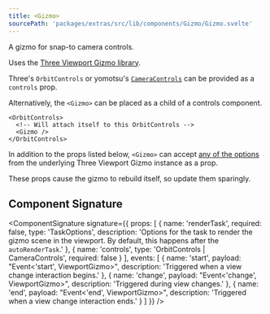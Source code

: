 ```yaml
---
title: <Gizmo>
sourcePath: 'packages/extras/src/lib/components/Gizmo/Gizmo.svelte'
---
```


A gizmo for snap-to camera controls.

Uses the [Three Viewport Gizmo library](https://fennec-hub.github.io/three-viewport-gizmo/).

<Example path="extras/gizmo" />

Three's `OrbitControls` or yomotsu's [`CameraControls`](https://github.com/yomotsu/camera-controls) can be provided as a `controls` prop.

Alternatively, the `<Gizmo>` can be placed as a child of a controls component.

```svelte
<OrbitControls>
  <!-- Will attach itself to this OrbitControls -->
  <Gizmo />
</OrbitControls>
```

In addition to the props listed below, `<Gizmo>` can accept [any of the options](https://fennec-hub.github.io/three-viewport-gizmo/api.html#gizmooptions) from the underlying Three Viewport Gizmo instance as a prop.

<Tip type="warning">These props cause the gizmo to rebuild itself, so update them sparingly.</Tip>

## Component Signature

<ComponentSignature
  signature={{
    props: [
      {
        name: 'renderTask',
        required: false,
        type: 'TaskOptions',
        description:
          'Options for the task to render the gizmo scene in the viewport. By default, this happens after the `autoRenderTask`.'
      },
      { name: 'controls', type: 'OrbitControls | CameraControls', required: false }
    ],
    events: [
      {
        name: 'start',
        payload: "Event<'start', ViewportGizmo>",
        description: 'Triggered when a view change interaction begins.'
      },
      {
        name: 'change',
        payload: "Event<'change', ViewportGizmo>",
        description: 'Triggered during view changes.'
      },
      {
        name: 'end',
        payload: "Event<'end', ViewportGizmo>",
        description: 'Triggered when a view change interaction ends.'
      }
    ]
  }}
/>
